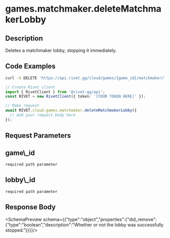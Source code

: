 
# games.matchmaker.deleteMatchmakerLobby



## Description

Deletes a matchmaker lobby, stopping it immediately.


## Code Examples

<CodeGroup title='Request' tag='DELETE' label='https://api.rivet.gg/cloud/games/{game_id}/matchmaker/lobbies/{lobby_id}'>

```bash {{ "title": "cURL" }}
curl -X DELETE 'https://api.rivet.gg/cloud/games/{game_id}/matchmaker/lobbies/{lobby_id}'
```

```ts
// Create Rivet client
import { RivetClient } from '@rivet-gg/api';
const RIVET = new RivetClient({ token: '[YOUR TOKEN HERE]' });

// Make request
await RIVET.cloud.games.matchmaker.deleteMatchmakerLobby({
  // Add your request body here
});
```

</CodeGroup>

## Request Parameters
<div className="property ml-4">
<div className="flex flex-row items-center my-2">
<h2 className="text-lg font-bold text-cream-50 m-0">game\_id</h2><code className="m-0 ml-4 pb-0 pt-0.5 text-cream-500"><span className="font-normal text-cream-600">required</span> path parameter</code>
</div>

</div>
<div className="property ml-4">
<div className="flex flex-row items-center my-2">
<h2 className="text-lg font-bold text-cream-50 m-0">lobby\_id</h2><code className="m-0 ml-4 pb-0 pt-0.5 text-cream-500"><span className="font-normal text-cream-600">required</span> path parameter</code>
</div>

</div>

## Response Body
<SchemaPreview schema={{"type":"object","properties":{"did_remove":{"type":"boolean","description":"Whether or not the lobby was successfully stopped."}}}}/>
